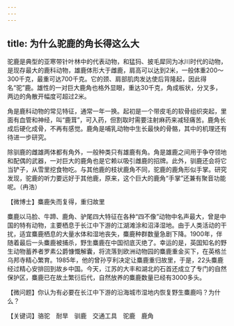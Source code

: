 ```yaml
---
---
---
```

title: 为什么驼鹿的角长得这么大
---




驼鹿是典型的亚寒带针叶林中的代表动物，和猛犸、披毛犀同为冰川时代的动物，是现存最大的鹿科动物，雄鹿体形大于雌鹿，肩高可以达到2米，一般体重200～300千克，最重可达700千克。它的颈、肩部肌肉发达使后背隆起，因此得名“驼”鹿。雄性的一对巨大鹿角也格外显眼，重达30千克，角成板状，分叉多，两边的角散开幅度可超过2米。



角是鹿科动物的常见特征，通常一年一换。起初是一个带皮毛的软骨组织突起，里面有血管和神经，叫“鹿茸”，可入药，但割取时需要注射麻药来减轻痛苦。鹿角长成后硬化成骨，不再有感觉。鹿角是哺乳动物中生长最快的骨骼，其中的机理还有待进一步研究。

除驯鹿的雌雄两体都有角外，一般种类只有雄鹿有角。角是雄鹿之间用于争夺领地和配偶的武器，一对巨大的鹿角也是它赖以吸引雌鹿的招牌。此外，驯鹿还会将它当铲子，从雪里挖食物吃。与其他鹿的枝状鹿角不同，驼鹿的鹿角形似手掌。研究发现，驼鹿的听力要远好于其他鹿，原来，这个巨大的鹿角“手掌”还兼有聚音功能呢。（冉浩）





【微博士】麋鹿失而复得，重归故里



麋鹿以马脸、牛蹄、鹿角、驴尾四大特征在各种“四不像”动物中名声最大，曾是中国的特有动物，主要栖息于长江中下游的江湖滩涂和沼泽湿地。由于人类活动的干扰，适宜麋鹿栖息的大量水体和湿地丧失，麋鹿种群数量急剧下降。1900年，伴随着最后一头麋鹿被捕杀，野生麋鹿在中国彻底灭绝了。幸运的是，英国知名的野生动物蓄养者罗素公爵慷慨解囊，将流落到欧洲动物园的麋鹿重金买下，在英格兰乌邦寺精心繁育。1985年，他的曾孙亨利决定让麋鹿重归故里，于是，22头麋鹿经过精心安排回到故乡中国。今天，江苏的大丰和湖北的石首还成立了专门的自然保护区，麋鹿已在故土繁衍后代，自然放养的麋鹿数量已经有3000多头。

【微问题】你认为有必要在长江中下游的沿海城市湿地内恢复野生麋鹿吗？为什么？

【关键词】骆驼　耐旱　驯鹿　交通工具　驼鹿　鹿角